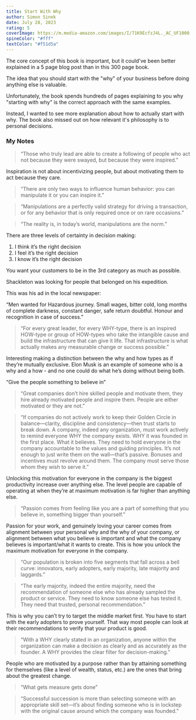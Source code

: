 ```yaml
---
title: Start With Why
author: Simon Sinek
date: July 28, 2023
rating: 5
coverImage: https://m.media-amazon.com/images/I/71K9EcfzJ4L._AC_UF1000,1000_QL80_.jpg
spineColor: "#fff"
textColor: "#f51d5a"
---
```


The core concept of this book is important, but it could've been better explained in a 5 page blog post than in this 300 page book.

The idea that you should start with the "why" of your business before doing anything else is valuable.

Unfortunately, the book spends hundreds of pages explaining to you why "starting with why" is the correct approach with the same examples.

Instead, I wanted to see more explanation about how to actually start with why. The book also missed out on how relevant it's philosophy is to personal decisions.

### My Notes

> “Those who truly lead are able to create a following of people who act not because they were swayed, but because they were inspired.”

Inspiration is not about incentivizing people, but about motivating them to act because they care.

> “There are only two ways to influence human behavior: you can manipulate it or you can inspire it.”

> “Manipulations are a perfectly valid strategy for driving a transaction, or for any behavior that is only required once or on rare occasions.”

> “The reality is, in today’s world, manipulations are the norm.”

There are three levels of certainty in decision making:

1. I think it’s the right decision
2. I feel it’s the right decision
3. I know it’s the right decision

You want your customers to be in the 3rd category as much as possible.

Shackleton was looking for people that belonged on his expedition.

This was his ad in the local newspaper:

“Men wanted for Hazardous journey. Small wages, bitter cold, long months of complete darkness, constant danger, safe return doubtful. Honour and recognition in case of success.”

> “For every great leader, for every WHY-type, there is an inspired HOW-type or group of HOW-types who take the intangible cause and build the infrastructure that can give it life. That infrastructure is what actually makes any measurable change or success possible.”

Interesting making a distinction between the why and how types as if they’re mutually exclusive. Elon Musk is an example of someone who is a why and a how - and no one could do what he’s doing without being both.

“Give the people something to believe in”

> “Great companies don’t hire skilled people and motivate them, they hire already motivated people and inspire them. People are either motivated or they are not.”

> “If companies do not actively work to keep their Golden Circle in balance—clarity, discipline and consistency—then trust starts to break down. A company, indeed any organization, must work actively to remind everyone WHY the company exists. WHY it was founded in the first place. What it believes. They need to hold everyone in the company accountable to the values and guiding principles. It’s not enough to just write them on the wall—that’s passive. Bonuses and incentives must revolve around them. The company must serve those whom they wish to serve it.”

Unlocking this motivation for everyone in the company is the biggest productivity increase over anything else. The level people are capable of operating at when they’re at maximum motivation is far higher than anything else.

> “Passion comes from feeling like you are a part of something that you believe in, something bigger than yourself.”

Passion for your work, and genuinely loving your career comes from alignment between your personal why and the why of your company, or alignment between what you believe is important and what the company believes is important/what it wants to create. This is how you unlock the maximum motivation for everyone in the company.

> “Our population is broken into five segments that fall across a bell curve: innovators, early adopters, early majority, late majority and laggards.”

> “The early majority, indeed the entire majority, need the recommendation of someone else who has already sampled the product or service. They need to know someone else has tested it. They need that trusted, personal recommendation.”

This is why you can’t try to target the middle market first. You have to start with the early adopters to prove yourself. That way most people can look at their recommendations to verify that your product is good.

> “With a WHY clearly stated in an organization, anyone within the organization can make a decision as clearly and as accurately as the founder. A WHY provides the clear filter for decision-making.”

People who are motivated by a purpose rather than by attaining something for themselves (like a level of wealth, status, etc.) are the ones that bring about the greatest change.

> “What gets measure gets done”

> “Successful succession is more than selecting someone with an appropriate skill set—it’s about finding someone who is in lockstep with the original cause around which the company was founded.”
